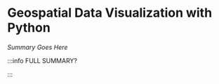 # Geospatial Data Visualization with Python

_Summary Goes Here_


<DocCardList />

:::info FULL SUMMARY?

<QuestButton
  text="Go To Campaign Page"
  link="https://app.stackup.dev/campaign_page/geospatial-data-visualization-with-python"
/>

:::
